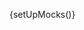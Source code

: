 
{setUpMocks()}

<Meta
  title="Merchant Tools/Payout Details"
  Components="justifi-payout-details"
  of={JustifiPayoutDetails}
/>

<Title />

---

Component to display detailed information about a specific payout.

# Index

---

- [Props and methods](#props-and-methods)
- [Authorization](#authorization)
- [Record Click Functionality](#record-click-functionality)
- [Example usage](#example-usage)

# Props and methods

---

<ArgTypes exclude={['Theme']} />

# Authorization

---

<p>
  Authorization is performed by passing a web component token as{' '}
  <code>auth-token</code>.
</p>
<ul>
  <li>
    <strong>Web Component Token</strong>: These tokens are generated by your
    backend services using the [Web Component Tokens
    API](https://docs.justifi.tech/api-spec#tag/Web-Component-Tokens/operation/CreateWebComponentToken).
    Each token can be scoped to perform a set number of actions and is active
    for 60 minutes. When creating a web component token for this specific
    component you'll need to use the role: `read:payments:account_id` or
    `write:payments:account_id`. Make sure the value for `account_id` matches
    the prop you also pass separately.
  </li>
</ul>

# Record Click Functionality

---

The PayoutDetails component supports making certain records clickable to enable navigation or additional actions. This functionality is controlled by the `enableRecordClick` prop and emits `record-click-event` when a clickable record is clicked.

## Props

- **`enableRecordClick`** (boolean, default: `false`): When set to `true`, enables click functionality on the Account ID field in the Account section.

## Events

- **`record-click-event`**: Emitted when a clickable record is clicked. The event detail contains:
  - `id` (string): The ID of the clicked record
  - `type` (string): The type of record clicked (e.g., 'account')

## Usage Example

```html
<justifi-payout-details 
  payout-id="po_123" 
  auth-token="authToken"
  enable-record-click="true"
/>

<script>
  const payoutDetails = document.querySelector('justifi-payout-details');
  
  payoutDetails.addEventListener('record-click-event', (event) => {
    // Handle the record click event
    console.log('Record clicked:', event.detail);
    // event.detail.id contains the account ID
    // event.detail.type contains 'account'
    
    // Example: Navigate to account details page
    window.location.href = `/accounts/${event.detail.id}`;
  });
</script>
```

# Example Usage

---

<ComponentBox>
  <justifi-payout-details payout-id="123" auth-token="123abc" />
</ComponentBox>

---

<Source dark language="html" code={codeExampleFull} />
